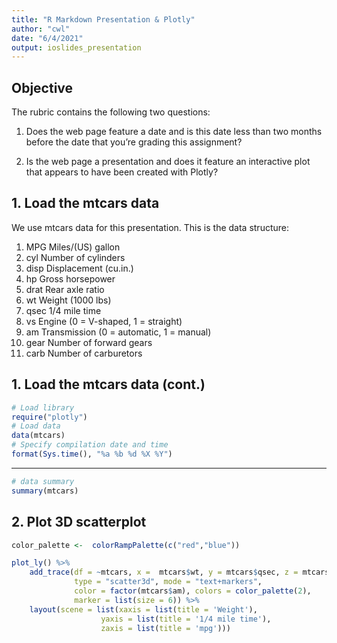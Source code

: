 ```yaml
---
title: "R Markdown Presentation & Plotly"
author: "cwl"
date: "6/4/2021"
output: ioslides_presentation
---
```



## Objective

The rubric contains the following two questions:

1. Does the web page feature a date and is this date less than two months before the date that you're grading this assignment?

2. Is the web page a presentation and does it feature an interactive plot that appears to have been created with Plotly?


## 1. Load the mtcars data
We use mtcars data for this presentation. This is the data structure:

1.	MPG	Miles/(US) gallon
2.	cyl	Number of cylinders
3.	disp	Displacement (cu.in.)
4.	hp	Gross horsepower
5.	drat	Rear axle ratio
6.	wt	Weight (1000 lbs)
7.	qsec	1/4 mile time
8.	vs	Engine (0 = V-shaped, 1 = straight)
9.	am	Transmission (0 = automatic, 1 = manual)
10.	gear	Number of forward gears
11.	carb	Number of carburetors


## 1. Load the mtcars data (cont.)

```r
# Load library
require("plotly")
# Load data
data(mtcars)
# Specify compilation date and time
format(Sys.time(), "%a %b %d %X %Y")
```
---

```r
# data summary
summary(mtcars)
```

## 2. Plot 3D scatterplot
```r
color_palette <-  colorRampPalette(c("red","blue"))

plot_ly() %>%
    add_trace(df = ~mtcars, x =  mtcars$wt, y = mtcars$qsec, z = mtcars$mpg, 
              type = "scatter3d", mode = "text+markers", 
              color = factor(mtcars$am), colors = color_palette(2),
              marker = list(size = 6)) %>%
    layout(scene = list(xaxis = list(title = 'Weight'),
                    yaxis = list(title = '1/4 mile time'),
                    zaxis = list(title = 'mpg'))) 
```

